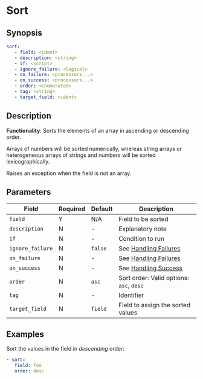 # Sort

## Synopsis

```yaml {2}
sort:
   - field: <ident>
   - description: <string>
   - if: <script>
   - ignore_failure: <logical>
   - on_failure: <processors...>
   - on_success: <processors...>
   - order: <enumerated>
   - tag: <string>
   - target_field: <ident>
```

## Description

**Functionality**: Sorts the elements of an array in ascending or descending order.

Arrays of numbers will be sorted numerically, whereas string arrays or heterogeneous arrays of strings and numbers will be sorted lexicographically.

Raises an exception when the field is not an array.

## Parameters

|Field|Required|Default|Description|
|---|---|---|---|
|`field`|Y|N/A|Field to be sorted|
|`description`|N|-|Explanatory note|
|`if`|N|-|Condition to run|
|`ignore_failure`|N|`false`|See [Handling Failures](../handling-failures.mdx)|
|`on_failure`|N|-|See [Handling Failures](../handling-failures.mdx)|
|`on_success`|N|-|See [Handling Success](../handling-success.mdx)|
|`order`|N|`asc`|Sort order: Valid options: `asc`, `desc`|
|`tag`|N|-|Identifier|
|`target_field`|N|`field`|Field to assign the sorted values|

## Examples

Sort the values in the field in _descending_ order:

```yaml
- sort:
   field: foo
   order: desc
```
